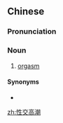 ==Chinese==
{{zh-forms|type=22}}

===Pronunciation===
{{zh-pron
|m=xìngjiāogāocháo
|c=sing3 gaau1 gou1 ciu4
|cat=n
}}

===Noun===
{{zh-noun}}

# [[orgasm]]

====Synonyms====
* {{zh-l|性欲高潮}}

[[zh:性交高潮]]